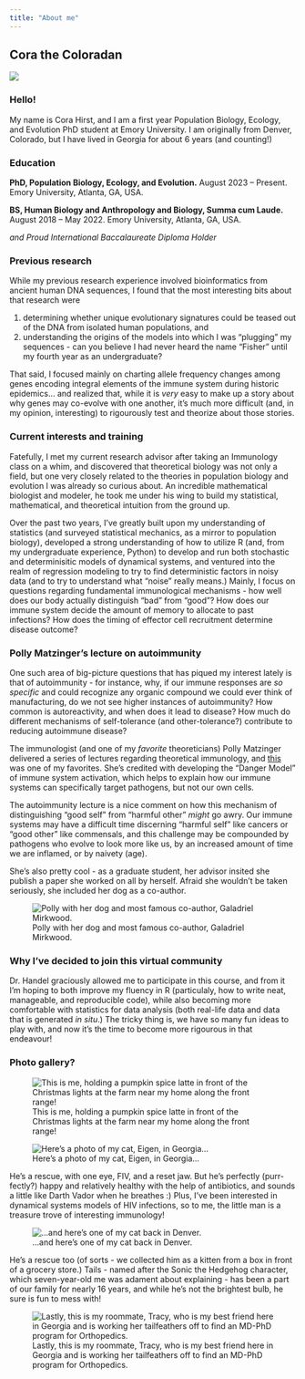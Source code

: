 ```yaml
---
title: "About me"
---
```

## Cora the Coloradan

![](figures/haley_me_mountain.jpg)

### Hello!

My name is Cora Hirst, and I am a first year Population Biology, Ecology, and Evolution PhD student at Emory University. I am originally from Denver, Colorado, but I have lived in Georgia for about 6 years (and counting!)

### Education

**PhD, Population Biology, Ecology, and Evolution.** August 2023 -- Present. Emory University, Atlanta, GA, USA.

**BS, Human Biology and Anthropology and Biology, Summa cum Laude.** August 2018 -- May 2022. Emory University, Atlanta, GA, USA.

*and Proud International Baccalaureate Diploma Holder*

### Previous research

While my previous research experience involved bioinformatics from ancient human DNA sequences, I found that the most interesting bits about that research were

  1) determining whether unique evolutionary signatures could be teased out of the DNA from isolated human populations, and 
  2) understanding the origins of the models into which I was "plugging" my sequences - can you believe I had never heard the name "Fisher" until my fourth year as an undergraduate?

That said, I focused mainly on charting allele frequency changes among genes encoding integral elements of the immune system during historic epidemics... and realized that, while it is *very* easy to make up a story about why genes may co-evolve with one another, it's much more difficult (and, in my opinion, interesting) to rigourously test and theorize about those stories. 

### Current interests and training

Fatefully, I met my current research advisor after taking an Immunology class on a whim, and discovered that theoretical biology was not only a field, but one very closely related to the theories in population biology and evolution I was already so curious about. An incredible mathematical biologist and modeler, he took me under his wing to build my statistical, mathematical, and theoretical intuition from the ground up. 

Over the past two years, I've greatly built upon my understanding of statistics (and surveyed statistical mechanics, as a mirror to population biology), developed a strong understanding of how to utilize R (and, from my undergraduate experience, Python) to develop and run both stochastic and determinisitic models of dynamical systems, and ventured into the realm of regression modeling to try to find deterministic factors in noisy data (and to try to understand what "noise" really means.) Mainly, I focus on questions regarding fundamental immunological mechanisms - how well does our body actually distinguish "bad" from "good"? How does our immune system decide the amount of memory to allocate to past infections? How does the timing of effector cell recruitment determine disease outcome?

### Polly Matzinger's lecture on autoimmunity

One such area of big-picture questions that has piqued my interest lately is that of autoimmunity - for instance, why, if our immune responses are *so specific* and could recognize any organic compound we could ever think of manufacturing, do we not see higher instances of autoimmunity? How common is autoreactivity, and when does it lead to disease? How much do different mechanisms of self-tolerance (and other-tolerance?) contribute to reducing autoimmune disease?

The immunologist (and one of my *favorite* theoreticians) Polly Matzinger delivered a series of lectures regarding theoretical immunology, and [this](https://videocast.nih.gov/watch=17284) was one of my favorites. She's credited with developing the "Danger Model" of immune system activation, which helps to explain how our immune systems can specifically target pathogens, but not our own cells. 

The autoimmunity lecture is a nice comment on how this mechanism of distinguishing "good self" from "harmful other" *might* go awry. Our immune systems may have a difficult time discerning "harmful self" like cancers or "good other" like commensals, and this challenge may be compounded by pathogens who evolve to look more like us, by an increased amount of time we are inflamed, or by naivety (age).

She's also pretty cool - as a graduate student, her advisor insited she publish a paper she worked on all by herself. Afraid she wouldn't be taken seriously, she included her dog as a co-author. 

![Polly with her dog and most famous co-author, Galadriel Mirkwood.](figures/Polly_matzinger.jpeg)

### Why I've decided to join this virtual community

Dr. Handel graciously allowed me to participate in this course, and from it I'm hoping to both improve my fluency in R (particulaly, how to write neat, manageable, and reproducible code), while also becoming more comfortable with statistics for data analysis (both real-life data and data that is generated *in situ*.) The tricky thing is, we have so many fun ideas to play with, and now it's the time to become more rigourous in that endeavour!

### Photo gallery? 

![This is me, holding a pumpkin spice latte in front of the Christmas lights at the farm near my home along the front range!](figures/photo_me_introduction.JPG)

![Here's a photo of my cat, Eigen, in Georgia...](figures/eigen.jpg)

He's a rescue, with one eye, FIV, and a reset jaw. But he's perfectly (purr-fectly?) happy and relatively healthy with the help of antibiotics, and sounds a little like Darth Vador when he breathes :) Plus, I've been interested in dynamical systems models of HIV infections, so to me, the little man is a treasure trove of interesting immunology!

![...and here's one of my cat back in Denver.](figures/tailsers.JPG)

He's a rescue too (of sorts - we collected him as a kitten from a box in front of a grocery store.) Tails - named after the Sonic the Hedgehog character, which seven-year-old me was adament about explaining - has been a part of our family for nearly 16 years, and while he's not the brightest bulb, he sure is fun to mess with!

![Lastly, this is my roommate, Tracy, who is my best friend here in Georgia and is working her tailfeathers off to find an MD-PhD program for Orthopedics.](figures/tracy_and_I.jpeg)


